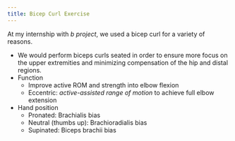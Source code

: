 ```yaml
---
title: Bicep Curl Exercise
---
```




At my internship with *b project*, we used a bicep curl for a variety of reasons.

- We would perform biceps curls seated in order to ensure more focus on the upper extremities and minimizing compensation of the hip and distal regions.
- Function
    - Improve active ROM and strength into elbow flexion
    - Eccentric: *active-assisted range of motion* to achieve full elbow extension

- Hand position
    - Pronated: Brachialis bias
    - Neutral (thumbs up): Brachioradialis bias
    - Supinated: Biceps brachii bias
